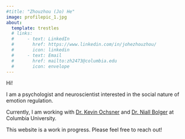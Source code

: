 ```yaml
---
#title: "Zhouzhou (Jo) He"
image: profilepic_1.jpg
about:
  template: trestles
  # links:
  #     - text: LinkedIn
  #       href: https://www.linkedin.com/in/johezhouzhou/
  #       icon: linkedin
  #     - text: Email
  #       href: mailto:zh2473@columbia.edu
  #       icon: envelope
---
```


Hi!

I am a psychologist and neuroscientist interested in the social nature of emotion regulation.

Currently, I am working with [Dr. Kevin Ochsner](https://www.ochsnerscanlab.org/) and [Dr. Niall Bolger](https://columbiacoupleslab.weebly.com/) at Columbia University.

This website is a work in progress. Please feel free to reach out!

